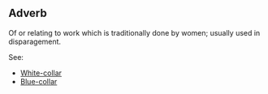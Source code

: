 ==Adverb==

Of or relating to work which is traditionally done by women; usually used in disparagement.

See:

* [[White-collar]]
* [[Blue-collar]]